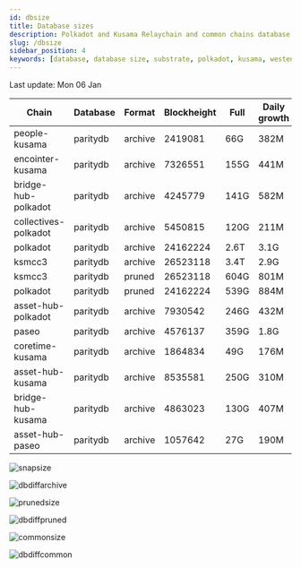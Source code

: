 ```yaml
---
id: dbsize
title: Database sizes
description: Polkadot and Kusama Relaychain and common chains database sizes
slug: /dbsize
sidebar_position: 4
keywords: [database, database size, substrate, polkadot, kusama, westend]
---
```



Last update: Mon 06 Jan

| Chain    | Database   | Format | Blockheight | Full         | Daily growth |
| ------------------------| ----------- | -------- | ------- | ---------- | ----- | 
| people-kusama | paritydb | archive | 2419081 | 66G | 382M |
| encointer-kusama | paritydb | archive | 7326551 | 155G | 441M |
| bridge-hub-polkadot | paritydb | archive | 4245779 | 141G | 582M |
| collectives-polkadot | paritydb | archive | 5450815 | 120G | 211M |
| polkadot | paritydb | archive | 24162224 | 2.6T | 3.1G |
| ksmcc3 | paritydb | archive | 26523118 | 3.4T | 2.9G |
| ksmcc3 | paritydb | pruned | 26523118 | 604G | 801M |
| polkadot | paritydb | pruned | 24162224 | 539G | 884M |
| asset-hub-polkadot | paritydb | archive | 7930542 | 246G | 432M |
| paseo | paritydb | archive | 4576137 | 359G | 1.8G |
| coretime-kusama | paritydb | archive | 1864834 | 49G | 176M |
| asset-hub-kusama | paritydb | archive | 8535581 | 250G | 310M |
| bridge-hub-kusama | paritydb | archive | 4863023 | 130G | 407M |
| asset-hub-paseo | paritydb | archive | 1057642 | 27G | 190M |

![snapsize](/img/archivesize.png)

![dbdiffarchive](/img/dbdiffrelay.png)

![prunedsize](/img/prunedsize.png)

![dbdiffpruned](/img/dbdiffpruned.png)

![commonsize](/img/commonsize.png)

![dbdiffcommon](/img/dbdiffcommon.png)
